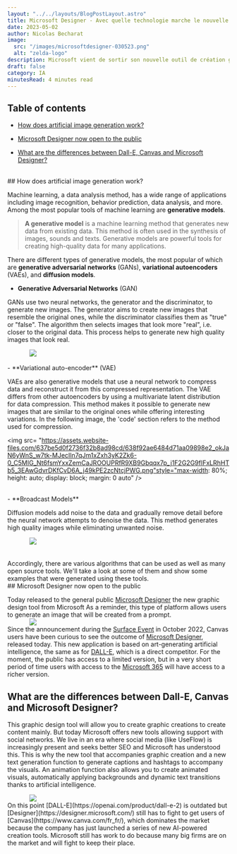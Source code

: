 ```yaml
---
layout: "../../layouts/BlogPostLayout.astro"
title: Microsoft Designer - Avec quelle technologie marche le nouvelle outils de Microsoft ? 
date: 2023-05-02
author: Nicolas Becharat
image:
  src: "/images/microsoftdesigner-030523.png"
  alt: "zelda-logo"
description: Microsoft vient de sortir son nouvelle outil de création graphique pour rivaliser avec DALL-E, Canvas ? Mais comment tout d'abord comment marche la génération d'image ? 
draft: false
category: IA
minutesRead: 4 minutes read
---
```

## Table of contents

*   [How does artificial image generation work?](#How-does-artificial-image-generation-work?)

*   [Microsoft Designer now open to the public](#Microsoft-Designer-now-open-to-the-public)

*   [What are the differences between Dall-E, Canvas and Microsoft Designer?](#What-are-the-differences-between-Dall-E,-Canvas-and-Microsoft-Designer?)

<br/>
## How does artificial image generation work?

Machine learning, a data analysis method, has a wide range of applications including image recognition, behavior prediction, data analysis, and more. Among the most popular tools of machine learning are **generative models**.

> **A generative model** is a machine learning method that generates new data from existing data. This method is often used in the synthesis of images, sounds and texts. Generative models are powerful tools for creating high-quality data for many applications.


There are different types of generative models, the most popular of which are **generative adversarial networks** (GANs), **variational autoencoders** (VAEs), and **diffusion models**.
<br/>
- **Generative Adversarial Networks** (GAN)

GANs use two neural networks, the generator and the discriminator, to generate new images. The generator aims to create new images that resemble the original ones, while the discriminator classifies them as "true" or "false". The algorithm then selects images that look more "real", i.e. closer to the original data. This process helps to generate new high quality images that look real.

<img src="https://assets.website-files.com/637be5d0f2736f32b8ad98cd/638f92ae6484d7cd279898e3_aRLcuhOExj2sHW66VqLpidsjm0d9rtiDFQuZnjm44pWMhdmMPZXPUHNdMAG4GzLdCcsKvhVfbRcBiWoZWybV902Neom4fduIho8N_3yPie_3LP3PS4jUS3vd00U3gqP_s_8NMfgl.png" style="max-width: 80%; height: auto; display: block; margin: 0 auto"/>
<br/>
- **Variational auto-encoder** (VAE)

VAEs are also generative models that use a neural network to compress data and reconstruct it from this compressed representation. The VAE differs from other autoencoders by using a multivariate latent distribution for data compression. This method makes it possible to generate new images that are similar to the original ones while offering interesting variations.
In the following image, the 'code' section refers to the method used for compression.

<img src= "https://assets.website-files.com/637be5d0f2736f32b8ad98cd/638f92ae6484d71aa09898e2_okJaN6yWnS_w7tk-MJecIln7qJm1xZxh3yK2Zk6-0_C5MIG_Nt6fsmYxxZemCaJROOUPRfR9XB9Gbqqx7p_j1F2G2G9fIFxLRhHTb5_3EAwGdvrDKfCvD6A_j49kPE2zcNtcjPWG.png"style="max-width: 80%; height: auto; display: block; margin: 0 auto" />

<br/>
- **Broadcast Models**

Diffusion models add noise to the data and gradually remove detail before the neural network attempts to denoise the data. This method generates high quality images while eliminating unwanted noise.

<img src="https://developer-blogs.nvidia.com/wp-content/uploads/2022/04/Generation-with-Diffusion-Models.png" style="max-width: 80%; height: auto ; display: block; margin: 0 auto"/>
<br/><br/>
Accordingly, there are various algorithms that can be used as well as many open source tools. We'll take a look at some of them and show some examples that were generated using these tools.
<br/>
## Microsoft Designer now open to the public

Today released to the general public [Microsoft Designer](https://designer.microsoft.com/) the new graphic design tool from Microsoft
As a reminder, this type of platform allows users to generate an image that will be created from a prompt.
<img src="https://designer.microsoft.com/designer-social.png" style="max-width: 80%; height: auto; display: block; margin: 0 auto"/>
Since the announcement during the [Surface Event](https://news.microsoft.com/october-2022-news-event/) in October 2022, Canvas users have been curious to see the outcome of [Microsoft Designer]( https://designer.microsoft.com/), released today.
This new application is based on art-generating artificial intelligence, the same as for [DALL-E](https://openai.com/product/dall-e-2), which is a direct competitor.
For the moment, the public has access to a limited version, but in a very short period of time users with access to the [Microsoft 365](https://www.microsoft.com/fr-fr/microsoft-365?rtc=1) will have access to a richer version.
<br/>
## What are the differences between Dall-E, Canvas and Microsoft Designer? 

This graphic design tool will allow you to create graphic creations to create content mainly. But today Microsoft offers new tools allowing support with social networks. We live in an era where social media (like UseFlow) is increasingly present and seeks better SEO and Microsoft has understood this. This is why the new tool that accompanies graphic creation and a new text generation function to generate captions and hashtags to accompany the visuals. An animation function also allows you to create animated visuals, automatically applying backgrounds and dynamic text transitions thanks to artificial intelligence.

<img src="https://www.warketingdigital.net/wp-content/uploads/2022/10/Microsoft-lance-Designer.gif" style="max-width: 80%; height: auto; display: block; margin: 0 auto"/>
On this point [DALL-E](https://openai.com/product/dall-e-2) is outdated but [Designer](https://designer.microsoft.com/) still has to fight to get users of [Canvas](https://www.canva.com/fr_fr/), which dominates the market because the company has just launched a series of new AI-powered creation tools. Microsoft still has work to do because many big firms are on the market and will fight to keep their place.